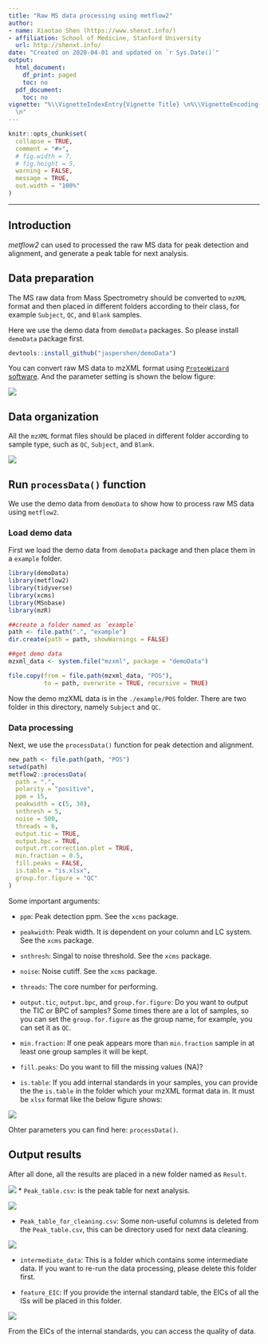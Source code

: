 ```yaml
---
title: "Raw MS data processing using metflow2"
author:
- name: Xiaotao Shen (https://www.shenxt.info/)
- affiliation: School of Medicine, Stanford University
  url: http://shenxt.info/
date: "Created on 2020-04-01 and updated on `r Sys.Date()`"
output:
  html_document:
    df_print: paged
    toc: no
  pdf_document:
    toc: no
vignette: "%\\VignetteIndexEntry{Vignette Title} \n%\\VignetteEncoding{UTF-8}\n%\\VignetteEngine{knitr::rmarkdown}
  \n"
---
```


```r
knitr::opts_chunk$set(
  collapse = TRUE,
  comment = "#>",
  # fig.width = 7, 
  # fig.height = 5,
  warning = FALSE,
  message = TRUE,
  out.width = "100%"
)
```

***

## **Introduction**

*metflow2* can used to processed the raw MS data for peak detection and alignment, and generate a peak table for next analysis. 

## **Data preparation**

The MS raw data from Mass Spectrometry should be converted to `mzXML` format and then placed in different folders according to their class, for example `Subject`, `QC`, and `Blank` samples.

Here we use the demo data from `demoData` packages. So please install `demoData` package first.

```r
devtools::install_github("jaspershen/demoData")
```

You can convert raw MS data to mzXML format using [`ProteoWizard` software](http://proteowizard.sourceforge.net/). And the parameter setting is shown the below figure:

![](../man/figures/Capture.PNG)


## **Data organization**

All the `mzXML` format files should be placed in different folder according to sample type, such as `QC`, `Subject`, and `Blank`. 

![](../man/figures/figure2.png)

## **Run `processData()`** function

We use the demo data from `demoData` to show how to process raw MS data using `metflow2`.

### **Load demo data**

First we load the demo data from `demoData` package and then place them in a `example` folder.

```r
library(demoData)
library(metflow2)
library(tidyverse)
library(xcms)
library(MSnbase)
library(mzR)
```

```r
##create a folder named as `example`
path <- file.path(".", "example")
dir.create(path = path, showWarnings = FALSE)
```

```r
##get demo data
mzxml_data <- system.file("mzxml", package = "demoData")

file.copy(from = file.path(mzxml_data, "POS"), 
          to = path, overwrite = TRUE, recursive = TRUE)
```

Now the demo mzXML data is in the `./example/POS` folder. There are two folder in this directory, namely `Subject` and `QC`.

### **Data processing**

Next, we use the `processData()` function for peak detection and alignment.


```r
new_path <- file.path(path, "POS")
setwd(path)
metflow2::processData(
  path = ".",
  polarity = "positive",
  ppm = 15,
  peakwidth = c(5, 30),
  snthresh = 5,
  noise = 500,
  threads = 6,
  output.tic = TRUE,
  output.bpc = TRUE,
  output.rt.correction.plot = TRUE,
  min.fraction = 0.5,
  fill.peaks = FALSE,
  is.table = "is.xlsx",
  group.for.figure = "QC"
)
```

Some important arguments:

* `ppm`: Peak detection ppm. See the `xcms` package.

* `peakwidth`: Peak width. It is dependent on your column and LC system. See the `xcms` package.

* `snthresh`: Singal to noise threshold. See the `xcms` package.

* `noise`: Noise cutiff. See the `xcms` package.

* `threads`: The core number for performing.

* `output.tic`, `output.bpc`, and `group.for.figure`: Do you want to output the TIC or BPC of samples? Some times there are a lot of samples, so you can set the `group.for.figure` as the group name, for example, you can set it as `QC`. 

* `min.fraction`: If one peak appears more than `min.fraction` sample in at least one group samples it will be kept.

* `fill.peaks`: Do you want to fill the missing values (NA)? 

* `is.table`: If you add internal standards in your samples, you can provide the the `is.table` in the folder which your mzXML format data in. It must be `xlsx` format like the below figure shows:

![](../man/figures/Screen Shot 2020-04-01 at 10.11.33 AM.png)

Ohter parameters you can find here: `processData()`.

## **Output results**

After all done, all the results are placed in a new folder named as `Result`.

![](../man/figures/Screen Shot 2020-04-01 at 1.00.38 PM.png)
* `Peak_table.csv`: is the peak table for next analysis.

![](../man/figures/Screen Shot 2020-04-01 at 1.09.52 PM.png)

* `Peak_table_for_cleaning.csv`: Some non-useful columns is deleted from the `Peak_table.csv`, this can be directory used for next data cleaning.

![](../man/figures/Screen Shot 2020-04-01 at 1.07.37 PM.png)

* `intermediate_data`: This is a folder which contains some intermediate data. If you want to re-run the data processing, please delete this folder first.

* `feature_EIC`: If you provide the internal standard table, the EICs of all the ISs will be placed in this folder.

![](../man/figures/M318T471_POS.png)

From the EICs of the internal standards, you can access the quality of data.

